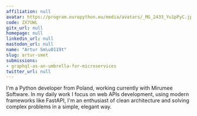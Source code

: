 ```yaml
---
affiliation: null
avatar: https://program.europython.eu/media/avatars/_MG_2433_Yu1pPyC.jpg
code: ZX7UWL
gitx_url: null
homepage: null
linkedin_url: null
mastodon_url: null
name: "Artur Sm\u0119t"
slug: artur-smet
submissions:
- graphql-as-an-umbrella-for-microservices
twitter_url: null
---
```


I'm a Python developer from Poland, working currently with Mirumee Software. 
In my daily work I focus on web APIs development, using modern frameworks like FastAPI, I'm an enthusiast of clean architecture and solving complex problems in a simple, elegant way.